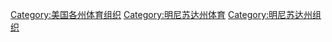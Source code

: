 [[Category:美国各州体育组织|Category:美国各州体育组织]]
[[Category:明尼苏达州体育|Category:明尼苏达州体育]]
[[Category:明尼苏达州组织|Category:明尼苏达州组织]]